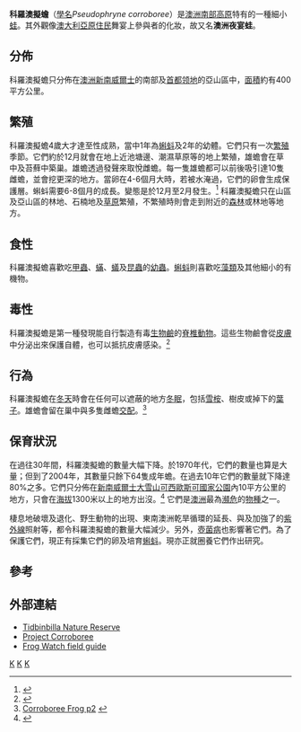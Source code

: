 {{Speciesbox
| taxon = Pseudophryne corroboree
| binomial_authority =  Moore, 1953
| status = CR
| status_system = iucn3.1
| status_ref = <ref name=iucn>{{IUCN2010|assessors=Jean-Marc Hero, Graeme Gillespie, Peter Robertson, Frank Lemckert|year=2004|title=Pseudophryne corroboree|version=2010.4|id=18582|downloaded=2010-11-05}}</ref>
| image = CorroboreeFrog.jpg
| range_map = Corooboree_Frog_range.PNG
| range_map_caption = <font color=blue>藍色</font>的是科羅澳擬蟾的分佈地
}}

'''科羅澳擬蟾'''（[[學名|學名]]''Pseudophryne corroboree''）是[[澳洲|澳洲]][[南部高原|南部高原]]特有的一種細小[[蛙|蛙]]。其外觀像[[澳大利亞原住民|澳大利亞原住民]]舞宴上參與者的化妝，故又名'''澳洲夜宴蛙'''。

==分佈==
科羅澳擬蟾只分佈在[[澳洲|澳洲]][[新南威爾士|新南威爾士]]的南部及[[首都领地|首都领地]]的亞山區中，[[面積|面積]]約有400平方公里。

==繁殖==
科羅澳擬蟾4歲大才達至性成熟，當中1年為[[蝌蚪|蝌蚪]]及2年的幼體。它們只有一次[[繁殖|繁殖]]季節。它們約於12月就會在地上近池塘邊、潮濕草原等的地上繁殖，雄蟾會在草中及苔蘚中築巢。雄蟾透過發聲來取悅雌蟾。每一隻雄蟾都可以前後吸引達10隻雌蟾，並會挖更深的地方。當卵在4-6個月大時，若被水淹過，它們的卵會生成保護層。蝌蚪需要6-8個月的成長。變態是於12月至2月發生。<ref name=OsborneNorman1991>{{Cite journal|author=Osborne, W. S. and J. A. Norman.|year=1991|title= Conservation Genetics of Corroboree Frogs ''Pseudophryne corroboree'' Moore (Anura: Myobatrachidae): population subdivision and genetic divergence|journal=Australian Journal of Zoology|volume=39:|pages=285-97}}</ref> 科羅澳擬蟾只在山區及亞山區的林地、石楠地及[[草原|草原]]繁殖，不繁殖時則會走到附近的[[森林|森林]]或林地等地方。

==食性==
科羅澳擬蟾喜歡吃[[甲蟲|甲蟲]]、[[蟎|蟎]]、[[蟻|蟻]]及[[昆蟲|昆蟲]]的[[幼蟲|幼蟲]]。[[蝌蚪|蝌蚪]]則喜歡吃[[藻類|藻類]]及其他細小的有機物。

==毒性==
科羅澳擬蟾是第一種發現能自行製造有毒[[生物鹼|生物鹼]]的[[脊椎動物|脊椎動物]]。這些生物鹼會從[[皮膚|皮膚]]中分泌出來保護自體，也可以抵抗皮膚感染。<ref name=Daly2002>{{Cite journal|author=John W. Daly, Tetsuo Kaneko, Jason Wilham, H. Martin Garraffo, Thomas F. Spande, Alex Espinosa, and Maureen A. Donnelly|year=2002|title=Bioactive alkaloids of frog skin: Combinatorial bioprospecting reveals that pumiliotoxins have an arthropod source|journal=PNAS|volume=99|issue=22|pages=13996-14001|url=http://www.pnas.org/content/99/22/13996.full}}</ref>

==行為==
科羅澳擬蟾在[[冬天|冬天]]時會在任何可以遮蔽的地方[[冬眠|冬眠]]，包括[[雪桉|雪桉]]、樹皮或掉下的[[葉子|葉子]]。雄蟾會留在巢中與多隻雌蟾[[交配|交配]]。<ref>[http://www.kidcyber.com.au/topics/frog_corrob2.htm Corroboree Frog p2<!-- Bot generated title -->] {{webarchive|url=https://web.archive.org/web/20061221183052/http://www.kidcyber.com.au/topics/frog_corrob2.htm |date=2006-12-21 }}</ref>

==保育狀況==
在過往30年間，科羅澳擬蟾的數量大幅下降。於1970年代，它們的數量也算是大量；但到了2004年，其數量只餘下64隻成年蟾。在過去10年它們的數量就下降達80%之多。它們只分佈在[[新南威爾士|新南威爾士]][[大雪山_(新南威爾士州)|大雪山]][[可西歐斯可國家公園|可西歐斯可國家公園]]內10平方公里的地方，只會在[[海拔|海拔]]1300米以上的地方出沒。<ref name=Osborne1989>{{Cite journal|author=Osborne, W. S.|year=1989|title=Distribution, relative abundance and conservation status of Corroboree Frogs, ''Pseudophryne corroboree'' (Anura: Myobatrachidae)|journal=Australian Wildlife Research|volume=16|pages=537-547}}</ref> 它們是[[澳洲|澳洲]]最為[[瀕危|瀕危]]的[[物種|物種]]之一。

棲息地破壞及退化、野生動物的出現、東南澳洲乾旱循環的延長、與及加強了的[[紫外線|紫外線]]照射等，都令科羅澳擬蟾的數量大幅減少。另外，[[壺菌病|壺菌病]]也影響著它們。為了保護它們，現正有採集它們的卵及培育[[蝌蚪|蝌蚪]]。現亦正就圈養它們作出研究。

==參考==
{{reflist}}

==外部連結==
* [http://www.tams.act.gov.au/play/parks_conservation_and_lands/parks_reserves_and_open_places/national_parks/tidbinbilla_nature_reserve Tidbinbilla Nature Reserve]
* [http://www.frogs.org.au/corroboree Project Corroboree]
* [http://frogs.org.au/frogs/species/Pseudophryne/corroboree/ Frog Watch field guide]
{{taxonbar}}

[[Category:澳擬蟾屬|K]]
[[Category:澳大利亞兩棲類|K]]
[[Category:_1953年描述的动物|K]]